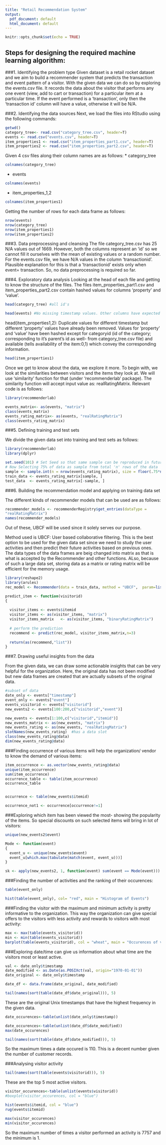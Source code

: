 ---
title: "Retail Recommendation System"
output:
  pdf_document: default
  html_document: default
---

```{r setup, include=FALSE}
knitr::opts_chunk$set(echo = TRUE)
```

## Steps for designing the required machine learning algorithm:

###1.	Identifying the problem type
Given dataset is a retail rocket dataset and we aim to build a recommender system that predicts the transaction and event pattern of a visitor. With the given data we can do so by exploring the events.csv file. It records the data about the visitor that performs any one event (view, add to cart or transaction) for a particular item at a particular time. If the event performed is a 'transaction', only then the 'transaction id' column will have a value, otherwise it will be N/A.

###2.	Identifying the data sources
Next, we load the files into RStudio using the following commands:
```{r echo= TRUE}
getwd()
category_tree<- read.csv("category_tree.csv", header=T)
events <- read.csv("events.csv", header=T)
item_properties1 <- read.csv("item_properties_part1.csv", header=T)
item_properties2 <- read.csv("item_properties_part2.csv", header=T)
```

Given 4 csv files along their column names are as follows:
*	category_tree
```{r}
colnames(category_tree)
```
*	events
```{r}
colnames(events)
```

*	item_properties_1,2
```{r}
colnames(item_properties1)
```

Getting the number of rows for each data frame as follows:
```{r}
nrow(events)
nrow(category_tree)
nrow(item_properties1)
nrow(item_properties2)

```

###3.	Data preprocessing and cleansing
The file category_tree.csv has 25 N/A values out of 1669. However, both the columns represent an 'id' so we cannot fill it ourselves with the mean of existing values or a random number. For the events.csv file, we have N/A values in the column 'transactionid'. Plausible explanation for this is that a 'transactionid' exists only when event= transaction. So, no data preprocessing is required so far.

###4.	Exploratory data analysis
Looking at the head of each file and getting to know the structure of the files. The files item_properties_part1.csv and item_properties_part2.csv contain hashed values for columns 'property' and 'value'. 

```{r}
head(category_tree) #all id's
```

```{r}
head(events) #No missing timestamp values. Other columns have expected data
```

head(item_properties1,2): Duplicate values for different timestamp but different 'property' values have already been removed. Values for 'property' and 'value' have been hashed except for categoryid (id of the category; corresponding to it's parent's id as well- from category_tree.csv file) and available (tells availability of the item:0,1) which convey the corresponding information.
```{r}
head(item_properties1)
```

Once we get to know about the data, we explore it more. To begin with, we look at the similarities between visitors and the items they look at. We will use 'similarity' function for that (under 'recommenderlab' package). The similarity function will accept input value as: realRatingMatrix. Relevant code is as follows:
```{r}
library(recommenderlab)

events_matrix<- as(events, "matrix")
class(events_matrix)
events_rating_matrix<- as(events, "realRatingMatrix")
class(events_rating_matrix)
```

###5.	Defining training and test sets

We divide the given data set into training and test sets as follows:
```{r}
library(recommenderlab)
library(dplyr)

set.seed(101) # Set Seed so that same sample can be reproduced in future also
# Now Selecting 75% of data as sample from total 'n' rows of the data  
sample <- sample.int(n = nrow(events_rating_matrix), size = floor(.75*nrow(events_rating_matrix)), replace = F)
train_data <- events_rating_matrix[sample, ]
test_data  <- events_rating_matrix[-sample, ]

```

###6.	Building the recommendation model and applying on training data set

The different kinds of recommender models that can be used are as follows:
```{r}
recommender_models <- recommenderRegistry$get_entries(dataType =
"realRatingMatrix")
names(recommender_models)
```
Out of these, UBCF will be used since it solely serves our purpose.

Method used is UBCF: User based collaborative filtering. This is the best option to be used for the given data set since we need to study the user activities and then predict their future activities based on previous ones.
The data types of the data frames are beig changed into matrix as that is what is accepted by the Recommender and other functions. ALso, because of such a large data set, storing data as a matrix or rating matrix will be efficient for the memory usage.
```{r}
library(reshape2)
library(arules)
rec_model <- Recommender(data = train_data, method = "UBCF",  param=list(normalize = "Z-score",method="Cosine",n=5))

predict_item <- function(visitorid) 
{
  
  visitor_items <- events$itemid
  visitor_items <- as(visitor_items, "matrix")
  visitor_items_matrix   <- as(visitor_items, "binaryRatingMatrix")
  
  # perform the prediction
  recommend <- predict(rec_model, visitor_items_matrix,n=3)
  
  return(as(recommend,"list"))
}
```


###7. Drawing useful insights from the data

From the given data, we can draw some actionable insights that can be very helpful for the organization. Here, the original data has not been modified but new data frames are created that are actually subsets of the original data.
```{r}
#subset of data
date_only <- events["timestamp"]
event_only <- events["event"]
events_visitorid <- events["visitorid"]
new_events2 <- events[100:200,c("visitorid","event")]

new_events <- events[1:100,c("visitorid","itemid")]
new_events_matrix <- as(new_events, "matrix")
new_events_rating <- as(new_events, "realRatingMatrix")
slotNames(new_events_rating)  #has a data slot
class(new_events_rating@data)
dim(new_events_rating@data)
```

###Finding occurrence of various items will help the organization/ vendor to know the demand of various items:
```{r}
item_occurrence <- as.vector(new_events_rating@data)
unique(item_occurrence)
sum(item_occurrence)
occurrence_table <- table(item_occurrence)
occurrence_table


occurrence <- table(new_events$itemid)

occurrence_not1 <- occurrence[occurrence!=1]
```

###Exploring which item has been viewed the most- showing the popularity of the items. So special discounts on such selected items will bring in lot of visitors:
```{r}
unique(new_events2$event)

Mode <- function(event) 
{
  event_u <- unique(new_events$event)
  event_u[which.max(tabulate(match(event, event_u)))]
}

sk <- apply(new_events2, 1, function(event) sum(event == Mode(event)))
```


###Finding the number of activities and the ranking of their occurences:
```{r}

table(event_only)

hist(table(event_only), col= "red", main = "Histogram of Events")


```

###Finding the visitor with the maximum and minimum activity is pretty informative to the organization. This way the organization can give special offers to the visitors with less activity and rewards to visitors with most activity: 
```{r}

max <- max(table(events_visitorid))
min <- min(table(events_visitorid))
barplot(table(events_visitorid), col = "wheat", main = "Occurences of various visitor IDs")

```

###Exploring date/time can give us information about what time are the visitors most or least active.
```{r}
val <- date_only$timestamp
date_modified <- as.Date(as.POSIXct(val, origin="1970-01-01"))
date_original <- date_only$timestamp

date_df <- data.frame(date_original, date_modified)

tail(names(sort(table(date_df$date_original))), 5)
```
These are the original Unix timestamps that have the highest frequency in the given data.

```{r}

date_occurences<-table(unlist(date_only$timestamp))

date_occurences<-table(unlist(date_df$date_modified))
max(date_occurences)

tail(names(sort(table(date_df$date_modified))), 5)
```
So the maximum times a date occured is 110. This is a decent number given the number of customer records. 

###Analysing visitor activity
```{r}
tail(names(sort(table(events$visitorid))), 5)
```
These are the top 5 most active visitors.


```{r}
visitor_occurences<-table(unlist(events$visitorid))
#boxplot(visitor_occurences, col = "blue")

hist(events$itemid, col = "blue")
rug(events$itemid)

max(visitor_occurences)
min(visitor_occurences)

```
So the maximum number of times a visitor performed an activity is 7757 and the minimum is 1.


